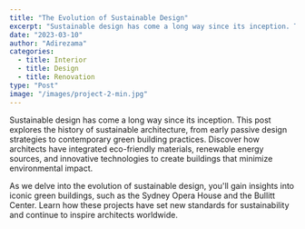 ```yaml
---
title: "The Evolution of Sustainable Design"
excerpt: "Sustainable design has come a long way since its inception. This post explores the history of sustainable architecture, from early passive design strategies to contemporary green building practices. "
date: "2023-03-10"
author: "Adirezama"
categories:
  - title: Interior
  - title: Design
  - title: Renovation
type: "Post"
image: "/images/project-2-min.jpg"
---
```


Sustainable design has come a long way since its inception. This post explores the history of sustainable architecture, from early passive design strategies to contemporary green building practices. Discover how architects have integrated eco-friendly materials, renewable energy sources, and innovative technologies to create buildings that minimize environmental impact.

As we delve into the evolution of sustainable design, you'll gain insights into iconic green buildings, such as the Sydney Opera House and the Bullitt Center. Learn how these projects have set new standards for sustainability and continue to inspire architects worldwide.
